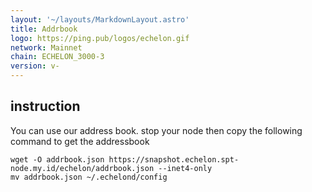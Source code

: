 ```yaml
---
layout: '~/layouts/MarkdownLayout.astro'
title: Addrbook
logo: https://ping.pub/logos/echelon.gif
network: Mainnet
chain: ECHELON_3000-3
version: v-
---
```



## instruction
You can use our address book. stop your node then copy the following command to get the addressbook
```
wget -O addrbook.json https://snapshot.echelon.spt-node.my.id/echelon/addrbook.json --inet4-only
mv addrbook.json ~/.echelond/config

```
